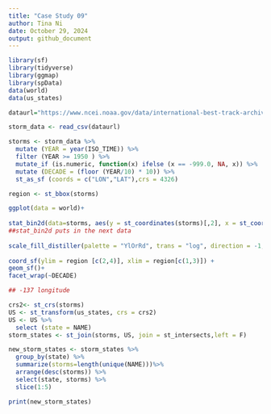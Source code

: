 ```yaml
---
title: "Case Study 09"
author: Tina Ni
date: October 29, 2024
output: github_document
---
```


```r
library(sf)
library(tidyverse)
library(ggmap)
library(spData)
data(world)
data(us_states)

dataurl="https://www.ncei.noaa.gov/data/international-best-track-archive-for-climate-stewardship-ibtracs/v04r01/access/csv/ibtracs.NA.list.v04r01.csv"

storm_data <- read_csv(dataurl)
```

```r

storms <- storm_data %>%
  mutate (YEAR = year(ISO_TIME)) %>%
  filter (YEAR >= 1950 ) %>%
  mutate_if (is.numeric, function(x) ifelse (x == -999.0, NA, x)) %>%
  mutate (DECADE = (floor (YEAR/10) * 10)) %>%
  st_as_sf (coords = c("LON","LAT"),crs = 4326)

region <- st_bbox(storms)

ggplot(data = world)+
  
stat_bin2d(data=storms, aes(y = st_coordinates(storms)[,2], x = st_coordinates(storms)[,1]), bins = 100) +
##stat_bin2d puts in the next data
  
scale_fill_distiller(palette = "YlOrRd", trans = "log", direction = -1, breaks = c(1,10,100,1000)) + 
  
coord_sf(ylim = region [c(2,4)], xlim = region[c(1,3)]) + 
geom_sf()+
facet_wrap(~DECADE)

## -137 longitude

```


```r
crs2<- st_crs(storms)
US <- st_transform(us_states, crs = crs2)
US <- US %>%
  select (state = NAME)
storm_states <- st_join(storms, US, join = st_intersects,left = F)

new_storm_states <- storm_states %>%
  group_by(state) %>%
  summarize(storms=length(unique(NAME)))%>%
  arrange(desc(storms)) %>%
  select(state, storms) %>%
  slice(1:5)

print(new_storm_states)
  
```